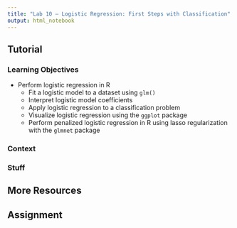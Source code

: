 ```yaml
---
title: "Lab 10 – Logistic Regression: First Steps with Classification"
output: html_notebook
---
```


## Tutorial

### Learning Objectives

- Perform logistic regression in R
  - Fit a logistic model to a dataset using `glm()`
  - Interpret logistic model coefficients
  - Apply logistic regression to a classification problem
  - Visualize logistic regression using the `ggplot` package
  - Perform penalized logistic regression in R using lasso regularization with the `glmnet` package

### Context

### Stuff

## More Resources

## Assignment
